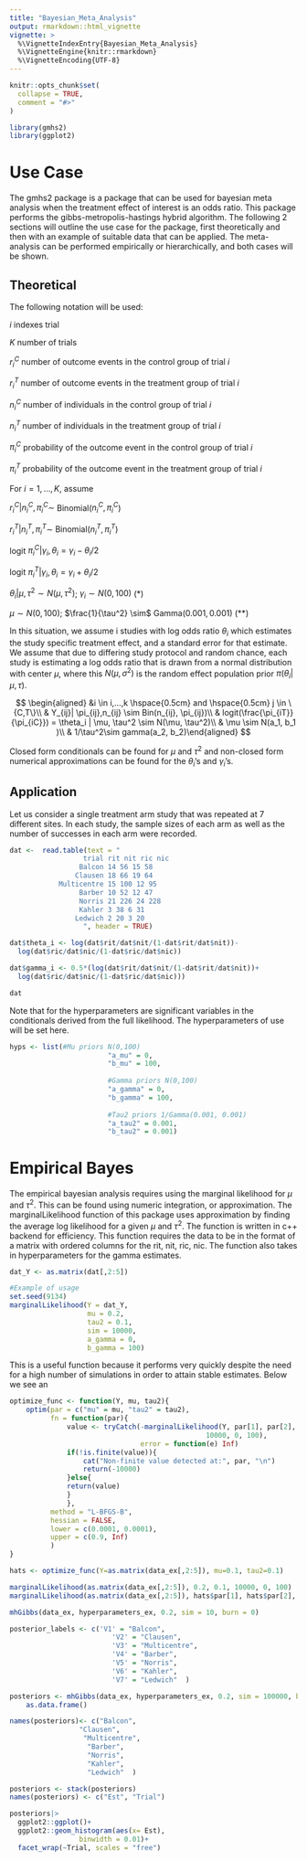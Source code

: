 ```yaml
---
title: "Bayesian_Meta_Analysis"
output: rmarkdown::html_vignette
vignette: >
  %\VignetteIndexEntry{Bayesian_Meta_Analysis}
  %\VignetteEngine{knitr::rmarkdown}
  %\VignetteEncoding{UTF-8}
---
```


```r
knitr::opts_chunk$set(
  collapse = TRUE,
  comment = "#>"
)
```

```r
library(gmhs2)
library(ggplot2)
```

# Use Case

The gmhs2 package is a package that can be used for bayesian meta analysis when the treatment effect of interest is an odds ratio. This package performs the gibbs-metropolis-hastings hybrid algorithm. The following 2 sections will outline the use case for the package, first theoretically and then with an example of suitable data that can be applied. The meta-analysis can be performed empirically or hierarchically, and both cases will be shown.

## Theoretical

The following notation will be used:

$i$ indexes trial

$K$ number of trials

$r_i^C$ number of outcome events in the control group of trial $i$

$r_i^T$ number of outcome events in the treatment group of trial $i$

$n_i^C$ number of individuals in the control group of trial $i$

$n_i^T$ number of individuals in the treatment group of trial $i$

$\pi_i^C$ probability of the outcome event in the control group of trial $i$

$\pi_i^T$ probability of the outcome event in the treatment group of trial $i$

For $i = 1,…, K$, assume

$r_i^C | n_i^C , \pi_i^C \sim$ Binomial($n_i^C, \pi_i^C$)

$r_i^T | n_i^T , \pi_i^T \sim$ Binomial($n_i^T, \pi_i^T$)

logit $\pi_i^C | \gamma_i, \theta_i = \gamma_i - \theta_i/2$

logit $\pi_i^T | \gamma_i, \theta_i = \gamma_i + \theta_i/2$

$\theta_i | \mu, \tau^2 \sim N(\mu, \tau^2)$; $\gamma_i \sim N(0, 100)$ (\*)

$\mu \sim N(0,100)$; $\frac{1}{\tau^2} \sim$ Gamma$(0.001, 0.001)$ (\*\*)

In this situation, we assume i studies with log odds ratio $\theta_i$ which estimates the study specific treatment effect, and a standard error for that estimate. We assume that due to differing study protocol and random chance, each study is estimating a log odds ratio that is drawn from a normal distribution with center $\mu$, where this $N(\mu, \sigma^2)$ is the random effect population prior $\pi(\theta_i | \mu, \tau)$.

$$
\begin{aligned}
&i \in i,…,k \hspace{0.5cm} and \hspace{0.5cm} j \in \{C,T\}\\
& Y_{ij}| \pi_{ij},n_{ij} \sim Bin(n_{ij}, \pi_{ij})\\
& logit(\frac{\pi_{iT}}{\pi_{iC}}) = \theta_i | \mu, \tau^2 \sim N(\mu, \tau^2)\\
& \mu \sim N(a_1, b_1 )\\
& 1/\tau^2\sim gamma(a_2, b_2)\end{aligned}
$$

Closed form conditionals can be found for $\mu$ and $\tau^2$ and non-closed form numerical approximations can be found for the $\theta_i$'s and $\gamma_i$'s.

## Application

Let us consider a single treatment arm study that was repeated at 7 different sites. In each study, the sample sizes of each arm as well as the number of successes in each arm were recorded.

```r
dat <-  read.table(text = "
                  trial rit nit ric nic
                 Balcon 14 56 15 58
                Clausen 18 66 19 64
            Multicentre 15 100 12 95
                 Barber 10 52 12 47
                 Norris 21 226 24 228
                 Kahler 3 38 6 31
                Ledwich 2 20 3 20
                  ", header = TRUE)

dat$theta_i <- log(dat$rit/dat$nit/(1-dat$rit/dat$nit))-
  log(dat$ric/dat$nic/(1-dat$ric/dat$nic))

dat$gamma_i <- 0.5*(log(dat$rit/dat$nit/(1-dat$rit/dat$nit))+
  log(dat$ric/dat$nic/(1-dat$ric/dat$nic)))

dat
```

Note that for the hyperparameters are significant variables in the conditionals derived from the full likelihood. The hyperparameters of use will be set here.

```r
hyps <- list(#Mu priors N(0,100)
                        "a_mu" = 0,
                        "b_mu" = 100,
                        
                        #Gamma priors N(0,100)
                        "a_gamma" = 0,
                        "b_gamma" = 100,
                        
                        #Tau2 priors 1/Gamma(0.001, 0.001)
                        "a_tau2" = 0.001,
                        "b_tau2" = 0.001)
```

# Empirical Bayes

The empirical bayesian analysis requires using the marginal likelihood for $\mu$ and $\tau^2$. This can be found using numeric integration, or approximation. The marginalLikelihood function of this package uses approximation by finding the average log likelihood for a given $\mu$ and $\tau^2$. The function is written in c++ backend for efficiency. This function requires the data to be in the format of a matrix with ordered columns for the rit, nit, ric, nic. The function also takes in hyperparameters for the gamma estimates.

```r
dat_Y <- as.matrix(dat[,2:5])
```

```r
#Example of usage
set.seed(9134)
marginalLikelihood(Y = dat_Y, 
                   mu = 0.2, 
                   tau2 = 0.1, 
                   sim = 10000, 
                   a_gamma = 0, 
                   b_gamma = 100) 
```

This is a useful function because it performs very quickly despite the need for a high number of simulations in order to attain stable estimates. Below we see an

```r
optimize_func <- function(Y, mu, tau2){
    optim(par = c("mu" = mu, "tau2" = tau2),
          fn = function(par){
              value <- tryCatch(-marginalLikelihood(Y, par[1], par[2],
                                                10000, 0, 100),
                                error = function(e) Inf)
              if(!is.finite(value)){
                  cat("Non-finite value detected at:", par, "\n")
                  return(-10000)
              }else{
              return(value)
              }
              },
          method = "L-BFGS-B",
          hessian = FALSE,
          lower = c(0.0001, 0.0001),
          upper = c(0.9, Inf)
          )
}

hats <- optimize_func(Y=as.matrix(data_ex[,2:5]), mu=0.1, tau2=0.1)
```

```r
marginalLikelihood(as.matrix(data_ex[,2:5]), 0.2, 0.1, 10000, 0, 100)
marginalLikelihood(as.matrix(data_ex[,2:5]), hats$par[1], hats$par[2], 10000, 0, 100)
```

```r
mhGibbs(data_ex, hyperparameters_ex, 0.2, sim = 10, burn = 0)
```

```r
posterior_labels <- c('V1' = "Balcon",
                         'V2' = "Clausen",
                         'V3' = "Multicentre",
                         'V4' = "Barber",
                         'V5' = "Norris",
                         'V6' = "Kahler",
                         'V7' = "Ledwich"  )

posteriors <- mhGibbs(data_ex, hyperparameters_ex, 0.2, sim = 100000, burn = 1000)$thetas |>
    as.data.frame()

names(posteriors)<- c("Balcon",
                 "Clausen",
                  "Multicentre",
                   "Barber",
                   "Norris",
                   "Kahler",
                   "Ledwich"  )

posteriors <- stack(posteriors)
names(posteriors) <- c("Est", "Trial")

posteriors|>
  ggplot2::ggplot()+
  ggplot2::geom_histogram(aes(x= Est),
                 binwidth = 0.01)+
  facet_wrap(~Trial, scales = "free")
```
